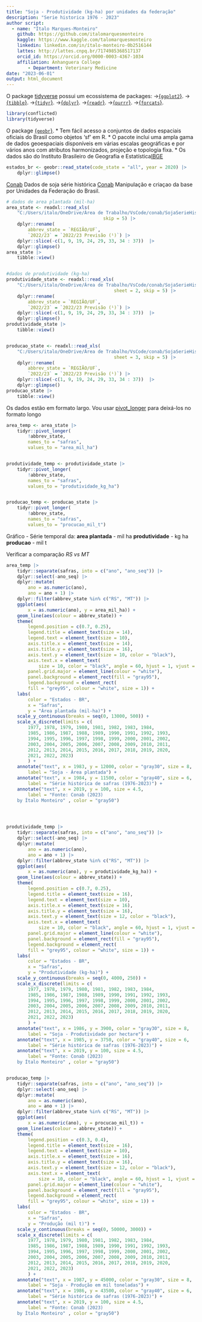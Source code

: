```yaml
---
title: "Soja - Produtividade (kg-ha) por unidades da federação"
description: "Serie historica 1976 - 2023"
author script: 
  - name: "Ítalo Marques-Monteiro"
    github: https://github.com/italomarquesmonteiro
    kaggle: https://www.kaggle.com/talomarquesmonteiro
    linkedin: linkedin.com/in/ítalo-monteiro-0b2516144
    lattes: http://lattes.cnpq.br/7174985368517137
    orcid_id: https://orcid.org/0000-0003-4367-1034
    affiliation: Anhanguera College  
        - Department: Veterinary Medicine
date: "2023-06-01"
output: html_document
---
```


O package [tidyverse](https://www.tidyverse.org) possui um ecossistema de packages:
                           ->[{`ggplot2`}](https://ggplot2.tidyverse.org/).
                            ->[{`tibble`}](https://tibble.tidyverse.org/).
                             ->[{`tidyr`}](https://tidyr.tidyverse.org/).
                              ->[{`dplyr`}](https://dplyr.tidyverse.org/).
                               ->[{`readr`}](https://readr.tidyverse.org/).
                                ->[{`purrr`}](https://purrr.tidyverse.org/).
                                 ->[{`forcats`}](https://forcats.tidyverse.org/).
```r
library(conflicted)
library(tidyverse)
```


O package [{`geobr`}](https://github.com/ipeaGIT/geobr). 
* Tem fácil acesso a conjuntos de dados espaciais oficiais do Brasil como objetos 'sf' em R. 
* O pacote inclui uma ampla gama de dados geoespaciais disponíveis em várias escalas geográficas e por vários anos com atributos harmonizados, projeção e topologia fixa.
* Os dados são do Instituto Brasileiro de Geografia e Estatística[IBGE](https://concla.ibge.gov.br/classificacoes/por-tema/codigo-de-areas/codigo-de-areas)
```r
estados_br <- geobr::read_state(code_state = "all", year = 2020) |>
    dplyr::glimpse()
```



[Conab](https://www.conab.gov.br/)
Dados de soja série histórica [Conab](https://www.conab.gov.br/info-agro/safras/serie-historica-das-safras/itemlist/category/911-soja)
Manipulação e criaçao da base por Unidades da Federação do Brasil.
```r
# dados de area plantada (mil-ha)
area_state <- readxl::read_xls(
    "C:/Users/italo/OneDrive/Área de Trabalho/VsCode/conab/SojaSerieHist.xls",
                                    skip = 5) |>
    dplyr::rename(
        abbrev_state = `REGIÃO/UF`,
        `2022/23` = `2022/23 Previsão (¹)`) |>
    dplyr::slice(-c(1, 9, 19, 24, 29, 33, 34 : 37))  |>
    dplyr::glimpse()
area_state |>
    tibble::view()


#dados de produtividade (kg-ha)
produtividade_state <- readxl::read_xls(
    "C:/Users/italo/OneDrive/Área de Trabalho/VsCode/conab/SojaSerieHist.xls",
                                        sheet = 2, skip = 5) |>
    dplyr::rename(
        abbrev_state = `REGIÃO/UF`,
        `2022/23` = `2022/23 Previsão (¹)`) |>
    dplyr::slice(-c(1, 9, 19, 24, 29, 33, 34 : 37))  |>
    dplyr::glimpse()
produtividade_state |>
    tibble::view()


producao_state <- readxl::read_xls(
    "C:/Users/italo/OneDrive/Área de Trabalho/VsCode/conab/SojaSerieHist.xls",
                                        sheet = 3, skip = 5) |>
    dplyr::rename(
        abbrev_state = `REGIÃO/UF`,
        `2022/23` = `2022/23 Previsão (¹)`) |>
    dplyr::slice(-c(1, 9, 19, 24, 29, 33, 34 : 37))  |>
    dplyr::glimpse()
producao_state |>
    tibble::view()
```


Os dados estão em formato largo.
Vou usar [pivot_longer](https://tidyr.tidyverse.org/reference/pivot_longer.html) para deixá-los no formato longo
```r
area_temp <- area_state |>
    tidyr::pivot_longer(
        !abbrev_state,
        names_to = "safras",
        values_to = "area_mil_ha")


produtividade_temp <- produtividade_state |>
    tidyr::pivot_longer(
        !abbrev_state,
        names_to = "safras",
        values_to = "produtividade_kg_ha")


producao_temp <- producao_state |>
    tidyr::pivot_longer(
        !abbrev_state,
        names_to = "safras",
        values_to = "procucao_mil_t")
```




Gráfico - Série temporal da:
    **area plantada** - mil ha
    **produtividade** - kg ha
    **producao** - mil t

Verificar a comparação *RS vs MT*
```r
area_temp |>
    tidyr::separate(safras, into = c("ano", "ano_seq")) |>
    dplyr::select(-ano_seq) |>
    dplyr::mutate(
        ano = as.numeric(ano),
        ano = ano + 1) |>
    dplyr::filter(abbrev_state %in% c("RS", "MT")) |>
    ggplot(aes(
        x = as.numeric(ano), y = area_mil_ha)) +
    geom_line(aes(colour = abbrev_state)) +
    theme(
        legend.position = c(0.7, 0.25),
        legend.title = element_text(size = 14),
        legend.text = element_text(size = 10),
        axis.title.x = element_text(size = 14),
        axis.title.y = element_text(size = 16),
        axis.text.y = element_text(size = 10, color = "black"),
        axis.text.x = element_text(
            size = 10, color = "black", angle = 60, hjust = 1, vjust = 1),
        panel.grid.major = element_line(colour = "white"),
        panel.background = element_rect(fill = "gray95"),
        legend.background = element_rect(
        fill = "grey95", colour = "white", size = 1)) +
    labs(
        color = "Estados - BR",
        x = "Safras",
        y = "Área plantada (mil-ha)") +
    scale_y_continuous(breaks = seq(0, 13000, 500)) +
    scale_x_discrete(limits = c(
        1977, 1978, 1979, 1980, 1981, 1982, 1983, 1984,
        1985, 1986, 1987, 1988, 1989, 1990, 1991, 1992, 1993,
        1994, 1995, 1996, 1997, 1998, 1999, 2000, 2001, 2002,
        2003, 2004, 2005, 2006, 2007, 2008, 2009, 2010, 2011,
        2012, 2013, 2014, 2015, 2016, 2017, 2018, 2019, 2020,
        2021, 2022, 2023)
        ) +
    annotate("text", x = 1983, y = 12000, color = "gray30", size = 8,
        label = "Soja - Área plantada") +
    annotate("text", x = 1984, y = 11500, color = "gray40", size = 6,
        label = "Série histórica de safras (1976-2023)") +
    annotate("text", x = 2019, y = 100, size = 4.5,
        label = "Fonte: Conab (2023)
    by Ítalo Monteiro" , color = "gray50")




produtividade_temp |>
    tidyr::separate(safras, into = c("ano", "ano_seq")) |>
    dplyr::select(-ano_seq) |>
    dplyr::mutate(
        ano = as.numeric(ano),
        ano = ano + 1) |>
    dplyr::filter(abbrev_state %in% c("RS", "MT")) |>
    ggplot(aes(
        x = as.numeric(ano), y = produtividade_kg_ha)) +
    geom_line(aes(colour = abbrev_state)) +
    theme(
        legend.position = c(0.7, 0.25),
        legend.title = element_text(size = 16),
        legend.text = element_text(size = 10),
        axis.title.x = element_text(size = 16),
        axis.title.y = element_text(size = 16),
        axis.text.y = element_text(size = 12, color = "black"),
        axis.text.x = element_text(
            size = 10, color = "black", angle = 60, hjust = 1, vjust = 1),
        panel.grid.major = element_line(colour = "white"),
        panel.background = element_rect(fill = "gray95"),
        legend.background = element_rect(
        fill = "grey95", colour = "white", size = 1)) +
    labs(
        color = "Estados - BR",
        x = "Safras",
        y = "Produtividade (kg-ha)") +
    scale_y_continuous(breaks = seq(0, 4000, 250)) +
    scale_x_discrete(limits = c(
        1977, 1978, 1979, 1980, 1981, 1982, 1983, 1984,
        1985, 1986, 1987, 1988, 1989, 1990, 1991, 1992, 1993,
        1994, 1995, 1996, 1997, 1998, 1999, 2000, 2001, 2002,
        2003, 2004, 2005, 2006, 2007, 2008, 2009, 2010, 2011,
        2012, 2013, 2014, 2015, 2016, 2017, 2018, 2019, 2020,
        2021, 2022, 2023)
        ) +
    annotate("text", x = 1986, y = 3900, color = "gray30", size = 8,
        label = "Soja - Produtividade por hectare") +
    annotate("text", x = 1985, y = 3750, color = "gray40", size = 6,
        label = "Série histórica de safras (1976-2023)") +
    annotate("text", x = 2019, y = 100, size = 4.5,
        label = "Fonte: Conab (2023)
    by Ítalo Monteiro" , color = "gray50")


producao_temp |>
    tidyr::separate(safras, into = c("ano", "ano_seq")) |>
    dplyr::select(-ano_seq) |>
    dplyr::mutate(
        ano = as.numeric(ano),
        ano = ano + 1) |>
    dplyr::filter(abbrev_state %in% c("RS", "MT")) |>
    ggplot(aes(
        x = as.numeric(ano), y = procucao_mil_t)) +
    geom_line(aes(colour = abbrev_state)) +
    theme(
        legend.position = c(0.3, 0.4),
        legend.title = element_text(size = 16),
        legend.text = element_text(size = 10),
        axis.title.x = element_text(size = 16),
        axis.title.y = element_text(size = 16),
        axis.text.y = element_text(size = 12, color = "black"),
        axis.text.x = element_text(
            size = 10, color = "black", angle = 60, hjust = 1, vjust = 1),
        panel.grid.major = element_line(colour = "white"),
        panel.background = element_rect(fill = "gray95"),
        legend.background = element_rect(
        fill = "grey95", colour = "white", size = 1)) +
    labs(
        color = "Estados - BR",
        x = "Safras",
        y = "Produção (mil t)") +
    scale_y_continuous(breaks = seq(0, 50000, 3000)) +
    scale_x_discrete(limits = c(
        1977, 1978, 1979, 1980, 1981, 1982, 1983, 1984,
        1985, 1986, 1987, 1988, 1989, 1990, 1991, 1992, 1993,
        1994, 1995, 1996, 1997, 1998, 1999, 2000, 2001, 2002,
        2003, 2004, 2005, 2006, 2007, 2008, 2009, 2010, 2011,
        2012, 2013, 2014, 2015, 2016, 2017, 2018, 2019, 2020,
        2021, 2022, 2023)
        ) +
    annotate("text", x = 1987, y = 45000, color = "gray30", size = 8,
        label = "Soja - Produção em mil toneladas") +
    annotate("text", x = 1986, y = 43500, color = "gray40", size = 6,
        label = "Série histórica de safras (1976-2023)") +
    annotate("text", x = 2019, y = 100, size = 4.5,
        label = "Fonte: Conab (2023)
    by Ítalo Monteiro" , color = "gray50")
```